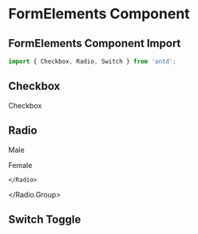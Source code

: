 
<Meta title="From/FormElements" />

# FormElements Component

## FormElements Component Import

```jsx
import { Checkbox, Radio, Switch } from 'antd';
```

## Checkbox

<Canvas>
  <Checkbox className="font-serif">Checkbox</Checkbox>
</Canvas>

## Radio

<Canvas>
  <Radio.Group>
    <Radio value={1}>
      <p className="font-serif">Male</p>
    </Radio>
    <Radio value={2}>
    <p className="font-serif">Female</p>

    </Radio>

  </Radio.Group>
</Canvas>

## Switch Toggle

<Canvas>
  <Switch defaultChecked />
</Canvas>
